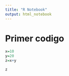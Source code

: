 ```yaml
---
title: "R Notebook"
output: html_notebook
---
```


# Primer codigo
```r
x=10
y=20
z=x+y
```

```r
z
```

